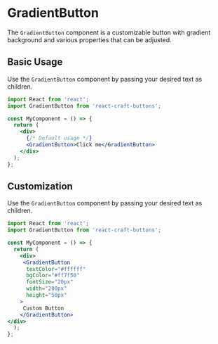 
<Meta title="Buttons/GradientButton" component={GradientButton} />

# GradientButton

The `GradientButton` component is a customizable button with gradient background and various properties that can be adjusted.

## Basic Usage

Use the `GradientButton` component by passing your desired text as children.

```jsx
import React from 'react';
import GradientButton from 'react-craft-buttons';

const MyComponent = () => {
  return (
    <div>
      {/* Default usage */}
      <GradientButton>Click me</GradientButton>
    </div>
  );
};
```

## Customization

Use the `GradientButton` component by passing your desired text as children.

```jsx
import React from 'react';
import GradientButton from 'react-craft-buttons';

const MyComponent = () => {
  return (
    <div>
     <GradientButton
      textColor="#ffffff"
      bgColor="#ff7f50"
      fontSize="20px"
      width="200px"
      height="50px"
    >
     Custom Button
    </GradientButton>
</div>
  );
};
```